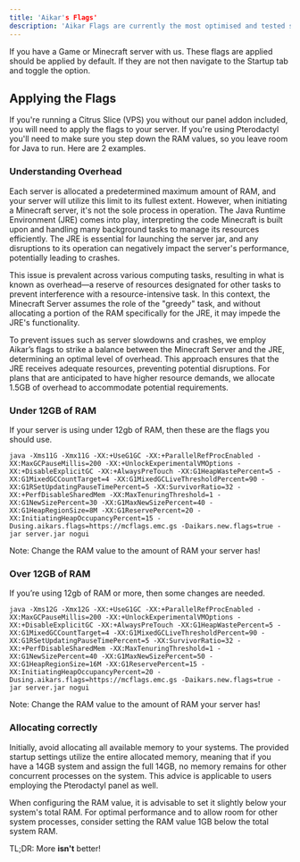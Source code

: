 ```yaml
---
title: 'Aikar's Flags'
description: 'Aikar Flags are currently the most optimised and tested startup flags for Minecraft. As such they are recommended for newer versions of the game, modded servers, and public servers.'
---
```


If you have a Game or Minecraft server with us. These flags are applied should be applied by default. If they are not then navigate to the Startup tab and toggle the option. 


## Applying the Flags

If you're running a Citrus Slice (VPS) you without our panel addon included, you will need to apply the flags to your server. If you're using Pterodactyl you'll need to make sure you step down the RAM values, so you leave room for Java to run. Here are 2 examples.

### Understanding Overhead

Each server is allocated a predetermined maximum amount of RAM, and your server will utilize this limit to its fullest extent. However, when initiating a Minecraft server, it's not the sole process in operation. The Java Runtime Environment (JRE) comes into play, interpreting the code Minecraft is built upon and handling many background tasks to manage its resources efficiently. The JRE is essential for launching the server jar, and any disruptions to its operation can negatively impact the server's performance, potentially leading to crashes.

This issue is prevalent across various computing tasks, resulting in what is known as overhead—a reserve of resources designated for other tasks to prevent interference with a resource-intensive task. In this context, the Minecraft Server assumes the role of the "greedy" task, and without allocating a portion of the RAM specifically for the JRE, it may impede the JRE's functionality.

To prevent issues such as server slowdowns and crashes, we employ Aikar’s flags to strike a balance between the Minecraft Server and the JRE, determining an optimal level of overhead. This approach ensures that the JRE receives adequate resources, preventing potential disruptions. For plans that are anticipated to have higher resource demands, we allocate 1.5GB of overhead to accommodate potential requirements.

### Under 12GB of RAM

If your server is using under 12gb of RAM, then these are the flags you should use.

`java -Xms11G -Xmx11G -XX:+UseG1GC -XX:+ParallelRefProcEnabled -XX:MaxGCPauseMillis=200 -XX:+UnlockExperimentalVMOptions -XX:+DisableExplicitGC -XX:+AlwaysPreTouch -XX:G1HeapWastePercent=5 -XX:G1MixedGCCountTarget=4 -XX:G1MixedGCLiveThresholdPercent=90 -XX:G1RSetUpdatingPauseTimePercent=5 -XX:SurvivorRatio=32 -XX:+PerfDisableSharedMem -XX:MaxTenuringThreshold=1 -XX:G1NewSizePercent=30 -XX:G1MaxNewSizePercent=40 -XX:G1HeapRegionSize=8M -XX:G1ReservePercent=20 -XX:InitiatingHeapOccupancyPercent=15 -Dusing.aikars.flags=https://mcflags.emc.gs -Daikars.new.flags=true -jar server.jar nogui`

<Tip>Note: Change the RAM value to the amount of RAM your server has!</Tip>

### Over 12GB of RAM

If you’re using 12gb of RAM or more, then some changes are needed.

`java -Xms12G -Xmx12G -XX:+UseG1GC -XX:+ParallelRefProcEnabled -XX:MaxGCPauseMillis=200 -XX:+UnlockExperimentalVMOptions -XX:+DisableExplicitGC -XX:+AlwaysPreTouch -XX:G1HeapWastePercent=5 -XX:G1MixedGCCountTarget=4 -XX:G1MixedGCLiveThresholdPercent=90 -XX:G1RSetUpdatingPauseTimePercent=5 -XX:SurvivorRatio=32 -XX:+PerfDisableSharedMem -XX:MaxTenuringThreshold=1 -XX:G1NewSizePercent=40 -XX:G1MaxNewSizePercent=50 -XX:G1HeapRegionSize=16M -XX:G1ReservePercent=15 -XX:InitiatingHeapOccupancyPercent=20 -Dusing.aikars.flags=https://mcflags.emc.gs -Daikars.new.flags=true -jar server.jar nogui`

<Tip>Note: Change the RAM value to the amount of RAM your server has!</Tip>

### Allocating correctly

Initially, avoid allocating all available memory to your systems. The provided startup settings utilize the entire allocated memory, meaning that if you have a 14GB system and assign the full 14GB, no memory remains for other concurrent processes on the system. This advice is applicable to users employing the Pterodactyl panel as well.

When configuring the RAM value, it is advisable to set it slightly below your system's total RAM. For optimal performance and to allow room for other system processes, consider setting the RAM value 1GB below the total system RAM.

TL;DR: More **isn't** better! 
